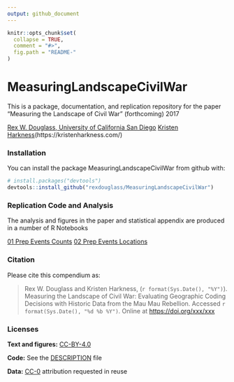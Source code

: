 ```yaml
---
output: github_document
---
```


<!-- README.md is generated from README.Rmd. Please edit that file -->

```r
knitr::opts_chunk$set(
  collapse = TRUE,
  comment = "#>",
  fig.path = "README-"
)
```

# MeasuringLandscapeCivilWar

This is a package, documentation, and replication repository for the paper "Measuring the Landscape of Civil War" (forthcoming) 2017

[Rex W. Douglass, University of California San Diego](www.rexdouglass.com)
[Kristen Harkness](www.rexdouglass.com)(https://kristenharkness.com/)

### Installation

You can install the package MeasuringLandscapeCivilWar from github with:

```r
# install.packages("devtools")
devtools::install_github("rexdouglass/MeasuringLandscapeCivilWar")
```

### Replication Code and Analysis

The analysis and figures in the paper and statistical appendix are produced in a number of R Notebooks

[01 Prep Events Counts](https://rexdouglass.github.io/MeasuringLandscape/01_prep_events_counts.nb.html)
[02 Prep Events Locations](https://rexdouglass.github.io/MeasuringLandscape/02_prep_events_locations.nb.html)


### Citation

Please cite this compendium as:

> Rex W. Douglass and Kristen Harkness, (`r format(Sys.Date(), "%Y")`). Measuring the Landscape of Civil War: Evaluating
Geographic Coding Decisions with Historic Data from
the Mau Mau Rebellion. Accessed `r format(Sys.Date(), "%d %b %Y")`. Online at <https://doi.org/xxx/xxx>


### Licenses

**Text and figures:**  [CC-BY-4.0](http://creativecommons.org/licenses/by/4.0/)

**Code:** See the [DESCRIPTION](DESCRIPTION) file

$\textbf{Data:}$ [CC-0](http://creativecommons.org/publicdomain/zero/1.0/) attribution requested in reuse

